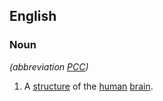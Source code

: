 ==English==

===Noun===
{{en-noun|sg=[[paracingulate]] [[cortex]]|paracingulate...}}  ''(abbreviation [[PCC]])''

# A [[structure]] of the [[human]] [[brain]].
